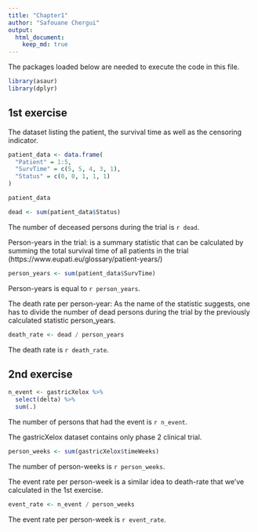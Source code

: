 ```yaml
---
title: "Chapter1"
author: "Safouane Chergui"
output: 
  html_document:
    keep_md: true
---
```


The packages loaded below are needed to execute the code in this file.

```r
library(asaur)
library(dplyr)
```

## 1st exercise

The dataset listing the patient, the survival time as well as the censoring indicator.

```r
patient_data <- data.frame(
  "Patient" = 1:5,
  "SurvTime" = c(5, 5, 4, 3, 1),
  "Status" = c(0, 0, 1, 1, 1)
)

patient_data
```


```r
dead <- sum(patient_data$Status)
```
The number of deceased persons during the trial is `r dead`.

Person-years in the trial: is a summary statistic that can be calculated by summing the total survival time of all patients in the trial (https://www.eupati.eu/glossary/patient-years/)

```r
person_years <- sum(patient_data$SurvTime)
```
Person-years is equal to `r person_years`.

The death rate per person-year: As the name of the statistic suggests, one has to divide the number of dead persons during the trial by the previously calculated statistic person_years.

```r
death_rate <- dead / person_years
```
The death rate is `r death_rate`.

## 2nd exercise


```r
n_event <- gastricXelox %>% 
  select(delta) %>% 
  sum(.)
```

The number of persons that had the event is `r n_event`.

The gastricXelox dataset contains only phase 2 clinical trial.

```r
person_weeks <- sum(gastricXelox$timeWeeks)
```
The number of person-weeks is `r person_weeks`.

The event rate per person-week is a similar idea to death-rate that we've calculated in the 1st exercise.
```r
event_rate <- n_event / person_weeks
```
The event rate per person-week is `r event_rate`.